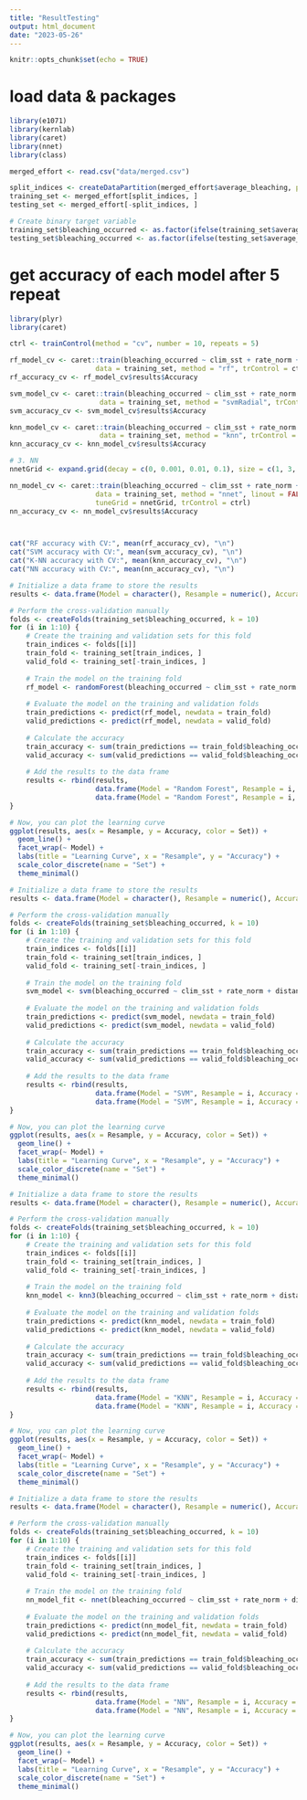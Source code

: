```yaml
---
title: "ResultTesting"
output: html_document
date: "2023-05-26"
---
```


```r
knitr::opts_chunk$set(echo = TRUE)
```
# load data & packages
```r
library(e1071)
library(kernlab)
library(caret)
library(nnet)
library(class)

merged_effort <- read.csv("data/merged.csv")

split_indices <- createDataPartition(merged_effort$average_bleaching, p = 0.8, list = FALSE)
training_set <- merged_effort[split_indices, ]
testing_set <- merged_effort[-split_indices, ]

# Create binary target variable
training_set$bleaching_occurred <- as.factor(ifelse(training_set$average_bleaching > 0, 1, 0))
testing_set$bleaching_occurred <- as.factor(ifelse(testing_set$average_bleaching > 0, 1, 0))
```

# get accuracy of each model after 5 repeat
```r
library(plyr)
library(caret)

ctrl <- trainControl(method = "cv", number = 10, repeats = 5)

rf_model_cv <- caret::train(bleaching_occurred ~ clim_sst + rate_norm + distance_to_nearest_reef, 
                     data = training_set, method = "rf", trControl = ctrl)
rf_accuracy_cv <- rf_model_cv$results$Accuracy

svm_model_cv <- caret::train(bleaching_occurred ~ clim_sst + rate_norm + distance_to_nearest_reef, 
                      data = training_set, method = "svmRadial", trControl = ctrl)
svm_accuracy_cv <- svm_model_cv$results$Accuracy

knn_model_cv <- caret::train(bleaching_occurred ~ clim_sst + rate_norm + distance_to_nearest_reef, 
                      data = training_set, method = "knn", trControl = ctrl)
knn_accuracy_cv <- knn_model_cv$results$Accuracy

# 3. NN
nnetGrid <- expand.grid(decay = c(0, 0.001, 0.01, 0.1), size = c(1, 3, 5, 7, 9))

nn_model_cv <- caret::train(bleaching_occurred ~ clim_sst + rate_norm + distance_to_nearest_reef, 
                     data = training_set, method = "nnet", linout = FALSE, trace = FALSE, 
                     tuneGrid = nnetGrid, trControl = ctrl)
nn_accuracy_cv <- nn_model_cv$results$Accuracy



cat("RF accuracy with CV:", mean(rf_accuracy_cv), "\n")
cat("SVM accuracy with CV:", mean(svm_accuracy_cv), "\n")
cat("K-NN accuracy with CV:", mean(knn_accuracy_cv), "\n")
cat("NN accuracy with CV:", mean(nn_accuracy_cv), "\n")
```

```r
# Initialize a data frame to store the results
results <- data.frame(Model = character(), Resample = numeric(), Accuracy = numeric(), Set = character())

# Perform the cross-validation manually
folds <- createFolds(training_set$bleaching_occurred, k = 10)
for (i in 1:10) {
    # Create the training and validation sets for this fold
    train_indices <- folds[[i]]
    train_fold <- training_set[train_indices, ]
    valid_fold <- training_set[-train_indices, ]
    
    # Train the model on the training fold
    rf_model <- randomForest(bleaching_occurred ~ clim_sst + rate_norm + distance_to_nearest_reef, data = train_fold)
    
    # Evaluate the model on the training and validation folds
    train_predictions <- predict(rf_model, newdata = train_fold)
    valid_predictions <- predict(rf_model, newdata = valid_fold)
    
    # Calculate the accuracy
    train_accuracy <- sum(train_predictions == train_fold$bleaching_occurred) / nrow(train_fold)
    valid_accuracy <- sum(valid_predictions == valid_fold$bleaching_occurred) / nrow(valid_fold)
    
    # Add the results to the data frame
    results <- rbind(results, 
                     data.frame(Model = "Random Forest", Resample = i, Accuracy = train_accuracy, Set = "Training"),
                     data.frame(Model = "Random Forest", Resample = i, Accuracy = valid_accuracy, Set = "Validation"))
}

# Now, you can plot the learning curve
ggplot(results, aes(x = Resample, y = Accuracy, color = Set)) +
  geom_line() +
  facet_wrap(~ Model) +
  labs(title = "Learning Curve", x = "Resample", y = "Accuracy") +
  scale_color_discrete(name = "Set") +
  theme_minimal()
```

```r
# Initialize a data frame to store the results
results <- data.frame(Model = character(), Resample = numeric(), Accuracy = numeric(), Set = character())

# Perform the cross-validation manually
folds <- createFolds(training_set$bleaching_occurred, k = 10)
for (i in 1:10) {
    # Create the training and validation sets for this fold
    train_indices <- folds[[i]]
    train_fold <- training_set[train_indices, ]
    valid_fold <- training_set[-train_indices, ]
    
    # Train the model on the training fold
    svm_model <- svm(bleaching_occurred ~ clim_sst + rate_norm + distance_to_nearest_reef, data = train_fold)
    
    # Evaluate the model on the training and validation folds
    train_predictions <- predict(svm_model, newdata = train_fold)
    valid_predictions <- predict(svm_model, newdata = valid_fold)
    
    # Calculate the accuracy
    train_accuracy <- sum(train_predictions == train_fold$bleaching_occurred) / nrow(train_fold)
    valid_accuracy <- sum(valid_predictions == valid_fold$bleaching_occurred) / nrow(valid_fold)
    
    # Add the results to the data frame
    results <- rbind(results, 
                     data.frame(Model = "SVM", Resample = i, Accuracy = train_accuracy, Set = "Training"),
                     data.frame(Model = "SVM", Resample = i, Accuracy = valid_accuracy, Set = "Validation"))
}

# Now, you can plot the learning curve
ggplot(results, aes(x = Resample, y = Accuracy, color = Set)) +
  geom_line() +
  facet_wrap(~ Model) +
  labs(title = "Learning Curve", x = "Resample", y = "Accuracy") +
  scale_color_discrete(name = "Set") +
  theme_minimal()
```

```r
# Initialize a data frame to store the results
results <- data.frame(Model = character(), Resample = numeric(), Accuracy = numeric(), Set = character())

# Perform the cross-validation manually
folds <- createFolds(training_set$bleaching_occurred, k = 10)
for (i in 1:10) {
    # Create the training and validation sets for this fold
    train_indices <- folds[[i]]
    train_fold <- training_set[train_indices, ]
    valid_fold <- training_set[-train_indices, ]
    
    # Train the model on the training fold
    knn_model <- knn3(bleaching_occurred ~ clim_sst + rate_norm + distance_to_nearest_reef, data = train_fold)
    
    # Evaluate the model on the training and validation folds
    train_predictions <- predict(knn_model, newdata = train_fold)
    valid_predictions <- predict(knn_model, newdata = valid_fold)
    
    # Calculate the accuracy
    train_accuracy <- sum(train_predictions == train_fold$bleaching_occurred) / nrow(train_fold)
    valid_accuracy <- sum(valid_predictions == valid_fold$bleaching_occurred) / nrow(valid_fold)
    
    # Add the results to the data frame
    results <- rbind(results, 
                     data.frame(Model = "KNN", Resample = i, Accuracy = train_accuracy, Set = "Training"),
                     data.frame(Model = "KNN", Resample = i, Accuracy = valid_accuracy, Set = "Validation"))
}

# Now, you can plot the learning curve
ggplot(results, aes(x = Resample, y = Accuracy, color = Set)) +
  geom_line() +
  facet_wrap(~ Model) +
  labs(title = "Learning Curve", x = "Resample", y = "Accuracy") +
  scale_color_discrete(name = "Set") +
  theme_minimal()
```

```r
# Initialize a data frame to store the results
results <- data.frame(Model = character(), Resample = numeric(), Accuracy = numeric(), Set = character())

# Perform the cross-validation manually
folds <- createFolds(training_set$bleaching_occurred, k = 10)
for (i in 1:10) {
    # Create the training and validation sets for this fold
    train_indices <- folds[[i]]
    train_fold <- training_set[train_indices, ]
    valid_fold <- training_set[-train_indices, ]
    
    # Train the model on the training fold
    nn_model_fit <- nnet(bleaching_occurred ~ clim_sst + rate_norm + distance_to_nearest_reef, data = training_set, linout = FALSE, trace = FALSE, size = 3)
    
    # Evaluate the model on the training and validation folds
    train_predictions <- predict(nn_model_fit, newdata = train_fold)
    valid_predictions <- predict(nn_model_fit, newdata = valid_fold)
    
    # Calculate the accuracy
    train_accuracy <- sum(train_predictions == train_fold$bleaching_occurred) / nrow(train_fold)
    valid_accuracy <- sum(valid_predictions == valid_fold$bleaching_occurred) / nrow(valid_fold)
    
    # Add the results to the data frame
    results <- rbind(results, 
                     data.frame(Model = "NN", Resample = i, Accuracy = train_accuracy, Set = "Training"),
                     data.frame(Model = "NN", Resample = i, Accuracy = valid_accuracy, Set = "Validation"))
}

# Now, you can plot the learning curve
ggplot(results, aes(x = Resample, y = Accuracy, color = Set)) +
  geom_line() +
  facet_wrap(~ Model) +
  labs(title = "Learning Curve", x = "Resample", y = "Accuracy") +
  scale_color_discrete(name = "Set") +
  theme_minimal()
```

